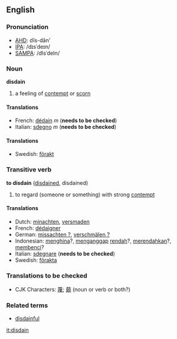 ==English==
===Pronunciation===
*[[w:AHD|AHD]]: dĭs-dān'
*[[w:IPA|IPA]]: /dɪsˈdeɪn/
*[[w:SAMPA|SAMPA]]: /dIsˈdeIn/

===Noun===
'''disdain'''

# a feeling of [[contempt]] or [[scorn]]

====Translations====
*French: [[dédain]] ''m'' ('''needs to be checked''')
*Italian: [[sdegno]] ''m'' ('''needs to be checked''')

====Translations====
*Swedish: [[förakt]]

===Transitive verb===
'''to disdain''' ([[disdained]], disdained)

#to regard (someone or something) with strong [[contempt]]

====Translations====
*Dutch: [[minachten]], [[versmaden]]
*French: [[dédaigner]]
*German: [[missachten ?]], [[verschmälen ?]]
*Indonesian: [[hina|menghina]]?, [[anggap|menganggap]] [[rendah]]?, [[rendah|merendahkan]]?, [[benci|membenci]]?
*Italian: [[sdegnare]] ('''needs to be checked''')
*Swedish: [[förakta]]

===Translations to be checked===
*CJK Characters: [[蔑]]; [[藐]] (noun or verb or both?)

===Related terms===
*[[disdainful]]

[[it:disdain]]